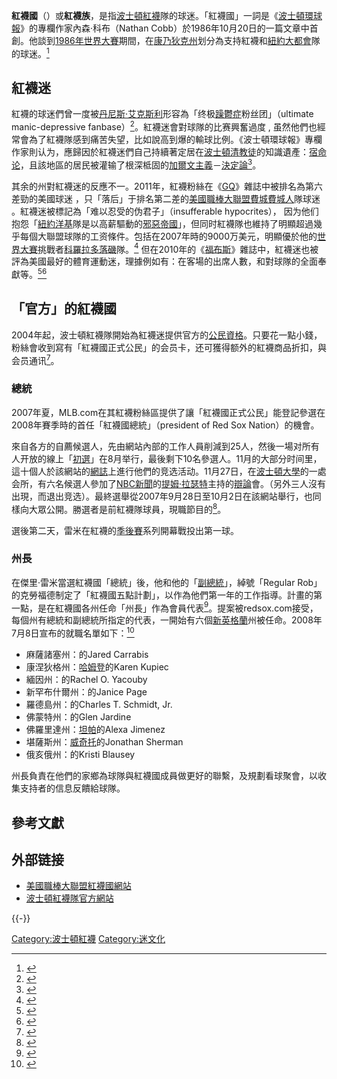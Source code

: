 '''紅襪國'''（{{lang-en|Red Sox Nation}}）或'''紅襪族'''，是指[[波士頓紅襪|波士頓紅襪]]隊的球迷。「紅襪國」一詞是《[[波士頓環球報|波士頓環球報]]》的專欄作家內森·科布（Nathan Cobb）於1986年10月20日的一篇文章中首創。他談到[[1986年世界大賽|1986年世界大賽]]期間，在[[康乃狄克州|康乃狄克州]]划分為支持紅襪和[[紐約大都會|紐約大都會]]隊的球迷。<ref>{{cite news|title=Baseball Border War; In Milford Conn., Geography Brings Sox and Mets Fans|date=October 20, 1986|first=Nathan|last=Cobb|newspaper=Boston Globe|page=8}}</ref>

== 紅襪迷 ==
紅襪的球迷們曾一度被[[丹尼斯·艾克斯利|丹尼斯·艾克斯利]]形容為「终极[[躁鬱症|躁鬱症]]粉丝团」（ultimate manic-depressive fanbase）<ref>{{cite news|url=http://www.nytimes.com/2007/07/31/arts/television/31sox.html?ref=arts&pagewanted=print|title=Reality TV Melds Baseball and That Other Pastime|date=July 31, 2007|first=Kathryn|last=Shattuck|newspaper=New York Times|accessdate=2014-10-04|archive-date=2021-03-09|archive-url=https://web.archive.org/web/20210309004822/https://www.nytimes.com/2007/07/31/arts/television/31sox.html?ref=arts&pagewanted=print|dead-url=no}}</ref>。紅襪迷會對球隊的比赛興奮過度 , 虽然他們也經常會為了紅襪隊感到痛苦失望，比如說高到爆的輸球比例。《波士頓環球報》專欄作家{{link-en|查理·皮爾斯|Charlie Pierce}}則认为，應歸因於紅襪迷們自己持續著定居在[[波士頓|波士頓]][[清教徒|清教徒]]的知識遺產：[[宿命论|宿命论]]，且該地區的居民被灌输了根深柢固的[[加爾文主義|加爾文主義]]－[[決定論|決定論]]<ref>{{cite news|url=http://www.boston.com/sports/baseball/redsox/articles/2005/08/28/the_tragedy_of_04?mode=PF|newspaper=The Boston Globe|title=The tragedy of '04|date=August 28, 2005|first=Scott|last=Stossel}}</ref>。

其余的州對紅襪迷的反應不一。2011年，紅襪粉絲在《[[GQ|GQ]]》雜誌中被排名為第六差勁的美國球迷 ，只「落后」于排名第二差的[[美國職棒大聯盟|美國職棒大聯盟]][[費城費城人|費城費城人]]隊球迷 。紅襪迷被標記為「难以忍受的伪君子」（insufferable hypocrites）， 因为他们抱怨「[[紐約洋基|紐約洋基]]隊是以高薪驅動的[[邪惡帝國|邪惡帝國]]」，但同时紅襪隊也維持了明顯超過幾乎每個大聯盟球隊的工资條件。包括在2007年時的9000万美元，明顯優於他的[[2007年世界大賽|世界大賽]]挑戰者[[科羅拉多落磯|科羅拉多落磯]]隊。<ref>{{cite web|title=The Worst Sports Fans In America|url=http://www.gq.com/sports/lists/201104/worst-sports-fans-in-america#slide=10|publisher=GQ|access-date=2014-10-04|archive-date=2015-07-01|archive-url=https://web.archive.org/web/20150701012211/http://www.gq.com/sports/lists/201104/worst-sports-fans-in-america#slide=10|dead-url=no}}</ref> 但在2010年的《[[福布斯|福布斯]]》雜誌中，紅襪迷也被評為美國最好的體育運動迷，理據例如有：在客場的出席人數，和對球隊的全面奉獻等。<ref>{{cite news|title=America's best sports fans|url=http://www.forbes.com/2010/08/02/best-fans-teams-lifestyle-sports-fandom.html|work=Forbes|first=Monte|last=Burke|date=August 2, 2010|accessdate=2014-10-04|archive-date=2020-08-09|archive-url=https://web.archive.org/web/20200809185404/https://www.forbes.com/2010/08/02/best-fans-teams-lifestyle-sports-fandom.html|dead-url=no}}</ref><ref>{{cite web|title=The Worst Sports Fans in America|url=http://www.gq.com/sports/lists/201104/worst-sports-fans-in-america#slide=10|access-date=2014-10-04|archive-date=2015-07-01|archive-url=https://web.archive.org/web/20150701012211/http://www.gq.com/sports/lists/201104/worst-sports-fans-in-america#slide=10|dead-url=no}}</ref>

==「官方」的紅襪國==
2004年起，波士頓紅襪隊開始為紅襪迷提供官方的[[公民資格|公民資格]]。只要花一點小錢，粉絲會收到寫有「紅襪國正式公民」的会员卡，还可獲得额外的紅襪商品折扣，與会员通讯<ref>{{Cite web |url=http://boston.redsox.mlb.com/bos/fan_forum/redsox_nation_details.jsp |title=The Official Site of The Boston Red Sox: Fan Forum: Red Sox Nation Details<!-- Bot generated title --> |accessdate=2014-10-04 |archive-date=2008-01-19 |archive-url=https://web.archive.org/web/20080119032106/http://boston.redsox.mlb.com/bos/fan_forum/redsox_nation_details.jsp |dead-url=no }}</ref>。

===總統===
2007年夏，MLB.com在其紅襪粉絲區提供了讓「紅襪國正式公民」能登記參選在2008年賽季時的首任「紅襪國總統」（president of Red Sox Nation）的機會。

來自各方的自薦候選人，先由網站內部的工作人員削減到25人，然後一場对所有人开放的線上「[[初選|初選]]」在8月举行，最後剩下10名參選人。11月的大部分时间里，這十個人於該網站的[[網誌|網誌]]上進行他們的竞选活动。11月27日，在[[波士頓大學|波士頓大學]]的一處会所，有六名候選人參加了[[NBC新聞|NBC新聞]]的[[提姆·拉瑟特|提姆·拉瑟特]]主持的[[辯論|辯論]]會。（另外三人沒有出現，而{{link-en|多麗絲·卡恩斯·古德溫|Doris Kearns Goodwin}}退出竞选）。最終選舉從2007年9月28日至10月2日在該網站舉行，也同樣向大眾公開。勝選者是前紅襪隊球員，現職節目{{link-en|解說嘉賓|color commentator}}的{{link-en|傑里·雷米|Jerry Remy}}<ref>{{Cite web |url=http://outfield.mlb.com/bos/fan_forum/redsox_nation_president.jsp |title=MLB.com, "Red Sox Nation President" |access-date=2014-10-04 |archive-date=2008-07-03 |archive-url=https://web.archive.org/web/20080703164650/http://outfield.mlb.com/bos/fan_forum/redsox_nation_president.jsp |dead-url=no }}</ref>。  

選後第二天，雷米在紅襪的[[季後賽|季後賽]]系列開幕戰投出第一球。

===州長===
在傑里·雷米當選紅襪國「總統」後，他和他的「[[副總統|副總統]]」，綽號「Regular Rob」的克勞福德制定了「紅襪國五點計劃」，以作為他們第一年的工作指導。計畫的第一點，是在紅襪國各州任命「州長」作為會員代表<ref>{{Cite web |url=http://boston.redsox.mlb.com/news/press_releases/press_release.jsp?ymd=20080406&content_id=2497990&vkey=pr_bos&fext=.jsp&c_id=bos |title=Red Sox Nation president and vice president announce five-point plan |accessdate=2014-10-04 |archive-date=2008-06-29 |archive-url=https://web.archive.org/web/20080629025901/http://boston.redsox.mlb.com/news/press_releases/press_release.jsp?ymd=20080406&content_id=2497990&vkey=pr_bos&fext=.jsp&c_id=bos |dead-url=no }}</ref>。提案被redsox.com接受，每個州有總統和副總統所指定的代表，一開始有六個[[新英格蘭|新英格蘭]]州被任命。2008年7月8日宣布的就職名單如下：<ref>{{Cite web |url=http://boston.redsox.mlb.com/news/press_releases/press_release.jsp?ymd=20080708&content_id=3091383&vkey=pr_bos&fext=.jsp&c_id=bos |title=Red Sox announce the selection of the first six Governors of Red Sox Nation |accessdate=2014-10-04 |archive-date=2008-07-13 |archive-url=https://web.archive.org/web/20080713042324/http://boston.redsox.mlb.com/news/press_releases/press_release.jsp?ymd=20080708&content_id=3091383&vkey=pr_bos&fext=.jsp&c_id=bos |dead-url=no }}</ref>

* 麻薩諸塞州：{{link-en|索格斯 (麻薩諸塞州)|Saugus, Massachusetts|索格斯}}的Jared Carrabis 
* 康涅狄格州：[[哈姆登_(康涅狄格州)|哈姆登]]的Karen Kupiec  
* 緬因州：{{link-en|布倫瑞克 (緬因州)|Brunswick, Maine|布倫瑞克}}的Rachel O. Yacouby 
* 新罕布什爾州：{{link-en|漢尼克 (新罕布什爾州)|Henniker, New Hampshire|漢尼克}}的Janice Page 
* 羅德島州：{{link-en|桑德斯敦 (羅德島州)|Saunderstown, Rhode Island|桑德斯敦}}的Charles T. Schmidt, Jr.
* 佛蒙特州：{{link-en|林登維爾 (佛蒙特州)|Lyndonville, Vermont|林登維爾}}的Glen Jardine
* 佛羅里達州：[[坦帕_(佛羅里達州)|坦帕]]的Alexa Jimenez 
* 堪薩斯州：[[威奇托_(堪薩斯州)|威奇托]]的Jonathan Sherman 
* 俄亥俄州：{{link-en|威斯特維爾 (俄亥俄州)|Westerville, Ohio|威斯特維爾}}的Kristi Blausey 

州長負責在他們的家鄉為球隊與紅襪國成員做更好的聯繫，及規劃看球聚會，以收集支持者的信息反饋給球隊。

==參考文獻==
{{reflist|2}}

== 外部链接 ==
* [http://www.redsoxnation.com 美國職棒大聯盟紅襪國網站] {{Wayback|url=http://www.redsoxnation.com/ |date=20081202133259 }}
* [http://www.redsox.com 波士頓紅襪隊官方網站] {{Wayback|url=http://www.redsox.com/ |date=20201211082048 }}

{{-}}
{{波士顿红袜}}

[[Category:波士頓紅襪|Category:波士頓紅襪]]
[[Category:迷文化|Category:迷文化]]